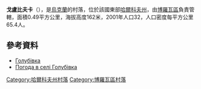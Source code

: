 {{coord|49|19|12|N|37|25|57|E|scale:100000_region:UA|display=title}}

'''戈盧比夫卡'''（{{lang-uk|Голубівка}}），是[[烏克蘭|烏克蘭]]的村落，位於該國東部[[哈爾科夫州|哈爾科夫州]]，由[[博羅瓦區|博羅瓦區]]負責管轄，面積0.49平方公里，海拔高度162米，2001年人口32，人口密度每平方公里65.4人。

==參考資料==
* [http://gska2.rada.gov.ua/pls/z7502/A005?rdat1=09.01.2009&rf7571=42408 Голубівка]{{dead link|date=2018年3月 |bot=InternetArchiveBot |fix-attempted=yes }}
* [http://weather.in.ua/ua/har'kovskaja/5439 Погода в селі Голубівка]{{Wayback|url=http://weather.in.ua/ua/har%27kovskaja/5439 |date=20160323025559 }}

{{DEFAULTSORT:Голубівка}}
[[Category:哈爾科夫州村落|Category:哈爾科夫州村落]]
[[Category:博羅瓦區村落|Category:博羅瓦區村落]]


{{Kharkiv-geo-stub}}